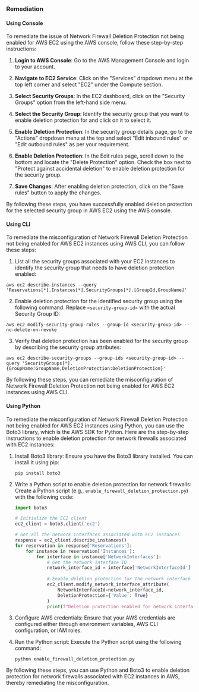 ### Remediation

#### Using Console

To remediate the issue of Network Firewall Deletion Protection not being enabled for AWS EC2 using the AWS console, follow these step-by-step instructions:

1. **Login to AWS Console**: Go to the AWS Management Console and login to your account.

2. **Navigate to EC2 Service**: Click on the "Services" dropdown menu at the top left corner and select "EC2" under the Compute section.

3. **Select Security Groups**: In the EC2 dashboard, click on the "Security Groups" option from the left-hand side menu.

4. **Select the Security Group**: Identify the security group that you want to enable deletion protection for and click on it to select it.

5. **Enable Deletion Protection**: In the security group details page, go to the "Actions" dropdown menu at the top and select "Edit inbound rules" or "Edit outbound rules" as per your requirement.

6. **Enable Deletion Protection**: In the Edit rules page, scroll down to the bottom and locate the "Delete Protection" option. Check the box next to "Protect against accidental deletion" to enable deletion protection for the security group.

7. **Save Changes**: After enabling deletion protection, click on the "Save rules" button to apply the changes.

By following these steps, you have successfully enabled deletion protection for the selected security group in AWS EC2 using the AWS console.

#### Using CLI

To remediate the misconfiguration of Network Firewall Deletion Protection not being enabled for AWS EC2 instances using AWS CLI, you can follow these steps:

1. List all the security groups associated with your EC2 instances to identify the security group that needs to have deletion protection enabled:
```
aws ec2 describe-instances --query 'Reservations[*].Instances[*].SecurityGroups[*].[GroupId,GroupName]'
```

2. Enable deletion protection for the identified security group using the following command. Replace `<security-group-id>` with the actual Security Group ID:
```
aws ec2 modify-security-group-rules --group-id <security-group-id> --no-delete-on-revoke
```

3. Verify that deletion protection has been enabled for the security group by describing the security group attributes:
```
aws ec2 describe-security-groups --group-ids <security-group-id> --query 'SecurityGroups[*].{GroupName:GroupName,DeletionProtection:DeletionProtection}'
```

By following these steps, you can remediate the misconfiguration of Network Firewall Deletion Protection not being enabled for AWS EC2 instances using AWS CLI.

#### Using Python

To remediate the misconfiguration of Network Firewall Deletion Protection not being enabled for AWS EC2 instances using Python, you can use the Boto3 library, which is the AWS SDK for Python. Here are the step-by-step instructions to enable deletion protection for network firewalls associated with EC2 instances:

1. Install Boto3 library:
   Ensure you have the Boto3 library installed. You can install it using pip:
   ```
   pip install boto3
   ```

2. Write a Python script to enable deletion protection for network firewalls:
   Create a Python script (e.g., `enable_firewall_deletion_protection.py`) with the following code:

   ```python
   import boto3

   # Initialize the EC2 client
   ec2_client = boto3.client('ec2')

   # Get all the network interfaces associated with EC2 instances
   response = ec2_client.describe_instances()
   for reservation in response['Reservations']:
       for instance in reservation['Instances']:
           for interface in instance['NetworkInterfaces']:
               # Get the network interface ID
               network_interface_id = interface['NetworkInterfaceId']
               
               # Enable deletion protection for the network interface
               ec2_client.modify_network_interface_attribute(
                   NetworkInterfaceId=network_interface_id,
                   DeletionProtection={'Value': True}
               )
               print(f"Deletion protection enabled for network interface {network_interface_id}")
   ```

3. Configure AWS credentials:
   Ensure that your AWS credentials are configured either through environment variables, AWS CLI configuration, or IAM roles.

4. Run the Python script:
   Execute the Python script using the following command:
   ```
   python enable_firewall_deletion_protection.py
   ```

By following these steps, you can use Python and Boto3 to enable deletion protection for network firewalls associated with EC2 instances in AWS, thereby remediating the misconfiguration.

